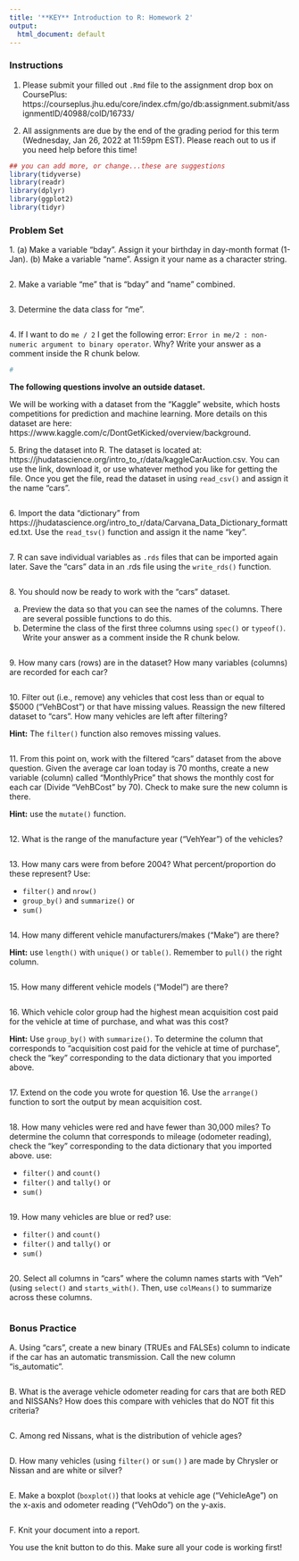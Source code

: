 ```yaml
---
title: '**KEY** Introduction to R: Homework 2'
output:
  html_document: default
---
```


### **Instructions**

1. Please submit your filled out `.Rmd` file to the assignment drop box on CoursePlus: https://courseplus.jhu.edu/core/index.cfm/go/db:assignment.submit/assignmentID/40988/coID/16733/ 

2. All assignments are due by the end of the grading period for this term (Wednesday, Jan 26, 2022 at 11:59pm EST). Please reach out to us if you need help before this time!

```r
## you can add more, or change...these are suggestions
library(tidyverse)
library(readr)
library(dplyr)
library(ggplot2)
library(tidyr)
```

### **Problem Set**

1\. (a) Make a variable "bday". Assign it your birthday in day-month format (1-Jan). (b) Make a variable "name". Assign it your name as a character string.

```r

```

2\. Make a variable "me" that is "bday" and "name" combined.

```r

```

3\. Determine the data class for "me".

```r

```

4\. If I want to do `me / 2` I get the following error: `Error in me/2 : non-numeric argument to binary operator`. Why? Write your answer as a comment inside the R chunk below.

```r
# 
```

**The following questions involve an outside dataset.** 

We will be working with a dataset from the "Kaggle" website, which hosts competitions for prediction and machine learning. More details on this dataset are here: https://www.kaggle.com/c/DontGetKicked/overview/background.

5\. Bring the dataset into R. The dataset is located at: https://jhudatascience.org/intro_to_r/data/kaggleCarAuction.csv. You can use the link, download it, or use whatever method you like for getting the file. Once you get the file, read the dataset in using `read_csv()` and assign it the name "cars".

```r

```

6\. Import the data "dictionary" from https://jhudatascience.org/intro_to_r/data/Carvana_Data_Dictionary_formatted.txt. Use the `read_tsv()` function and assign it the name "key". 

```r

```

7\. R can save individual variables as `.rds` files that can be imported again later. Save the "cars" data in an .rds file using the `write_rds()` function.

```r

```

8\. You should now be ready to work with the "cars" dataset.

(a) Preview the data so that you can see the names of the columns. There are several possible functions to do this.
(b) Determine the class of the first three columns using `spec()` or `typeof()`. Write your answer as a comment inside the R chunk below.

```r

```

9\. How many cars (rows) are in the dataset? How many variables (columns) are recorded for each car? 

```r

```

10\. Filter out (i.e., remove) any vehicles that cost less than or equal to $5000 ("VehBCost") or that have missing values. Reassign the new filtered dataset to "cars". How many vehicles are left after filtering?

**Hint:** The `filter()` function also removes missing values.

```r

```

11\. From this point on, work with the filtered "cars" dataset from the above question. Given the average car loan today is 70 months, create a new variable (column) called "MonthlyPrice" that shows the monthly cost for each car (Divide "VehBCost" by 70). Check to make sure the new column is there.

**Hint:** use the `mutate()` function.

```r

```

12\. What is the range of the manufacture year ("VehYear") of the vehicles?

```r

```

13\. How many cars were from before 2004? What percent/proportion do these represent? Use:

- `filter()` and `nrow()`
- `group_by()` and `summarize()` or
- `sum()`

```r

```

14\. How many different vehicle manufacturers/makes ("Make") are there?

**Hint:** use `length()` with `unique()` or `table()`. Remember to `pull()` the right column.

```r

```

15\. How many different vehicle models ("Model") are there?

```r

```

16\. Which vehicle color group had the highest mean acquisition cost paid for the vehicle at time of purchase, and what was this cost?

**Hint:** Use  `group_by()` with `summarize()`. To determine the column that corresponds to "acquisition cost paid for the vehicle at time of purchase", check the "key" corresponding to the data dictionary that you imported above.

```r

```

17\. Extend on the code you wrote for question 16. Use the `arrange()` function to sort the output by mean acquisition cost.

```r

```

18\. How many vehicles were red and have fewer than 30,000 miles? To determine the column that corresponds to mileage (odometer reading), check the "key" corresponding to the data dictionary that you imported above. use:

- `filter()` and `count()`
- `filter()` and `tally()` or
- `sum()`

```r

```

19\. How many vehicles are blue or red? use:

- `filter()` and `count()`
- `filter()` and `tally()` or
- `sum()`

```r

```

20\. Select all columns in "cars" where the column names starts with "Veh" (using `select()` and `starts_with()`. Then, use `colMeans()` to summarize across these columns.

```r

```

### **Bonus Practice**

A\. Using "cars", create a new binary (TRUEs and FALSEs) column to indicate if the car has an automatic transmission. Call the new column "is_automatic".

```r

```

B\. What is the average vehicle odometer reading for cars that are both RED and NISSANs? How does this compare with vehicles that do NOT fit this criteria?

```r

```

C\. Among red Nissans, what is the distribution of vehicle ages?

```r

```

D\. How many vehicles (using `filter()` or `sum()` ) are made by Chrysler or Nissan and are white or silver?

```r

```

E\. Make a boxplot (`boxplot()`) that looks at vehicle age ("VehicleAge") on the x-axis and odometer reading ("VehOdo") on the y-axis.

```r

```

F\. Knit your document into a report.

You use the knit button to do this. Make sure all your code is working first!
